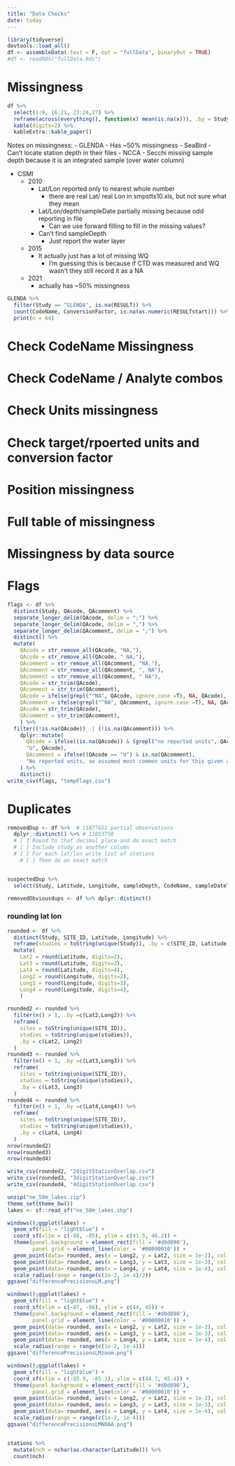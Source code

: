 ```yaml
---
title: "Data Checks"
date: today
---
```


```r
library(tidyverse)
devtools::load_all()
df <- assembleData(.test = F, out = "fullData", binaryOut = TRUE)
#df <- readRDS("fullData.Rds")
```

# Missingness
```r
df %>%
  select(1:9, 16:21, 23:24,27) %>%
  reframe(across(everything(), function(x) mean(is.na(x))), .by = Study) %>%
  kable(digits=2) %>%
  kableExtra::kable_paper()
```

Notes on missingness:
- GLENDA
  - Has ~50% missingness
- SeaBird
  - Can't locate station depth in their files
- NCCA
  - Secchi missing sample depth because it is an integrated sample (over water column)

- CSMI
  - 2010
    - Lat/Lon reported only to nearest whole number 
      - there are real Lat/ real Lon in smpstts10.xls, but not sure what they mean
    - Lat/Lon/depth/sampleDate partially missing because odd reporting in file
      - Can we use forward filling to fill in the missing values?
    - Can't find sampleDepth
      - Just report the water layer

  - 2015 
    - It actually just has a lot of missing WQ 
      - I'm guessing this is because if CTD was measured and WQ wasn't they still record it as a NA
  - 2021
    - actually has ~50% missingness


```r
GLENDA %>%
  filter(Study == "GLENDA", is.na(RESULT)) %>%
  count(CodeName, ConversionFactor, is.na(as.numeric(RESULTstart))) %>%
  print(n = 64)
```

# Check CodeName Missingness

# Check CodeName / Analyte combos


# Check Units missingness


# Check target/rpoerted units and conversion factor


# Position missingness


# Full table of missingness

# Missingness by data source

# Flags
```r
flags <- df %>% 
  distinct(Study, QAcode, QAcomment) %>%
  separate_longer_delim(QAcode, delim = ";") %>%
  separate_longer_delim(QAcode, delim = ",") %>%
  separate_longer_delim(QAcomment, delim = ";") %>%
  distinct() %>%
  mutate(
    QAcode = str_remove_all(QAcode, "NA,"),
    QAcode = str_remove_all(QAcode, " NA,"),
    QAcomment = str_remove_all(QAcomment, "NA,"),
    QAcomment = str_remove_all(QAcomment, ", NA"),
    QAcomment = str_remove_all(QAcomment, " NA"),
    QAcode = str_trim(QAcode),
    QAcomment = str_trim(QAcomment),
    QAcode = ifelse(grepl("^NA", QAcode, ignore.case =T), NA, QAcode),
    QAcomment = ifelse(grepl("^NA", QAcomment, ignore.case =T), NA, QAcomment),
    QAcode = str_trim(QAcode),
    QAcomment = str_trim(QAcomment),
    ) %>%
  filter((!is.na(QAcode))  | (!is.na(QAcomment))) %>%
    dplyr::mutate(
      QAcode = ifelse((is.na(QAcode)) & (grepl("no reported units", QAcomment, ignore.case = T)),
      "U", QAcode),
      QAcomment = ifelse((QAcode == "U") & is.na(QAcomment),
      "No reported units, so assumed most common units for this given analyte-year", QAcomment)
    ) %>%
    distinct()
write_csv(flags, "tempFlags.csv")

```


# Duplicates
```r

removedDup <- df %>%  # 11877651 partial observations
  dplyr::distinct() %>% # 11853750 
  # [ ] Round to that decimal place and do exact match
  # [ ] Include study as another column
  # [ ] For each lat/lon write list of stations
    # [ ] Then do an exact match


suspectedDup %>%
  select(Study, Latitude, Longitude, sampleDepth, CodeName, sampleDateTime, RESULT)

removedObviousdups <- df %>% dplyr::distinct()

```

### rounding lat lon
```r
rounded <- df %>%
  distinct(Study, SITE_ID, Latitude, Longitude) %>%
  reframe(studies = toString(unique(Study)), .by = c(SITE_ID, Latitude, Longitude)) %>%
  mutate(
    Lat2 = round(Latitude, digits=2),
    Lat3 = round(Latitude, digits=3),
    Lat4 = round(Latitude, digits=4),
    Long2 = round(Longitude, digits=2),
    Long3 = round(Longitude, digits=3),
    Long4 = round(Longitude, digits=4),
    )

rounded2 <- rounded %>% 
  filter(n() > 1, .by =c(Lat2,Long2)) %>%
  reframe(
    sites = toString(unique(SITE_ID)),
    studies = toString(unique(studies)),
    .by = c(Lat2, Long2)
  )
rounded3 <- rounded %>% 
  filter(n() > 1, .by =c(Lat3,Long3)) %>%
  reframe(
    sites = toString(unique(SITE_ID)),
    studies = toString(unique(studies)),
    .by = c(Lat3, Long3)
  )
rounded4 <- rounded %>% 
  filter(n() > 1, .by =c(Lat4,Long4)) %>%
  reframe(
    sites = toString(unique(SITE_ID)),
    studies = toString(unique(studies)),
    .by = c(Lat4, Long4)
  )
nrow(rounded2)
nrow(rounded3)
nrow(rounded4)

write_csv(rounded2, "2digitStationOverlap.csv")
write_csv(rounded3, "3digitStationOverlap.csv")
write_csv(rounded4, "4digitStationOverlap.csv")
```

```r
unzip("ne_50m_lakes.zip")
theme_set(theme_bw())
lakes <- sf::read_sf("ne_50m_lakes.shp")

windows();ggplot(lakes) +
  geom_sf(fill = "lightblue") +
  coord_sf(xlim = c(-88, -85), ylim = c(41.5, 46.2)) +
  theme(panel.background = element_rect(fill = '#d0d890'),
        panel.grid = element_line(color = '#00000010')) +
  geom_point(data= rounded, aes(x = Long2, y = Lat2, size = 1e-2), col = "red",  alpha = 0.2)+
  geom_point(data= rounded, aes(x = Long3, y = Lat3, size = 1e-3), col = "yellow",  alpha = 0.2)+
  geom_point(data= rounded, aes(x = Long4, y = Lat4, size = 1e-4), col = "black",  alpha = 0.2) 
  scale_radius(range = range(c(1e-2, 1e-4)/2))
ggsave("differencePrecisionsLM.png")

windows();ggplot(lakes) +
  geom_sf(fill = "lightblue") +
  coord_sf(xlim = c(-87, -86), ylim = c(44, 45)) +
  theme(panel.background = element_rect(fill = '#d0d890'),
        panel.grid = element_line(color = '#00000010')) +
  geom_point(data= rounded, aes(x = Long2, y = Lat2, size = 1e-2), col = "red",  alpha = 0.2)+
  geom_point(data= rounded, aes(x = Long3, y = Lat3, size = 1e-3), col = "yellow",  alpha = 0.2)+
  geom_point(data= rounded, aes(x = Long4, y = Lat4, size = 1e-4), col = "black", alpha = 0.2) 
  scale_radius(range = range(c(1e-2, 1e-4)))
ggsave("differencePrecisionsLMzoom.png")

windows();ggplot(lakes) +
  geom_sf(fill = "lightblue") +
  coord_sf(xlim = c(-85.9, -85.3), ylim = c(44.7, 45.4)) +
  theme(panel.background = element_rect(fill = '#d0d890'),
        panel.grid = element_line(color = '#00000010')) +
  geom_point(data= rounded, aes(x = Long2, y = Lat2, size = 1e-2), col = "red",  alpha = 0.2)+
  geom_point(data= rounded, aes(x = Long3, y = Lat3, size = 1e-3), col = "yellow",  alpha = 0.2)+
  geom_point(data= rounded, aes(x = Long4, y = Lat4, size = 1e-4), col = "black", alpha = 0.2) 
  scale_radius(range = range(c(1e-2, 1e-4)))
ggsave("differencePrecisionsLMNOAA.png")


stations %>%
  mutate(nch = nchar(as.character(Latitude))) %>%
  count(nch)

```
